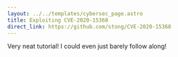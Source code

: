 ---
layout: ../../templates/cybersec_page.astro
title: Exploiting CVE-2020-15368
direct_link: https://github.com/stong/CVE-2020-15368
---

Very neat tutorial! I could even just barely follow along!

